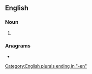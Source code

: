 ==English==

===Noun===
{{head|en|noun plural form}}

# {{plural of|axeman|lang=en}}

===Anagrams===
* {{anagrams|en|a=aeemnx|examen}}

[[Category:English plurals ending in "-en"]]